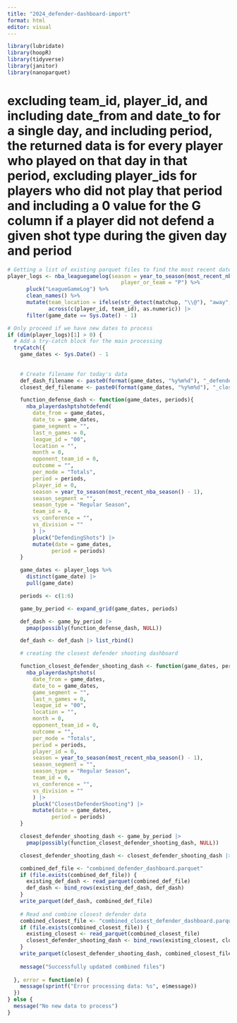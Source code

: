 ```yaml
---
title: "2024_defender-dashboard-import"
format: html
editor: visual
---
```


```r
library(lubridate)
library(hoopR)
library(tidyverse)
library(janitor)
library(nanoparquet)
```

# excluding team_id, player_id, and including date_from and date_to for a single day, and including period, the returned data is for every player who played on that day in that period, excluding player_ids for players who did not play that period and including a 0 value for the G column if a player did not defend a given shot type during the given day and period

```r
# Getting a list of existing parquet files to find the most recent date
player_logs <- nba_leaguegamelog(season = year_to_season(most_recent_nba_season() - 1), 
                                    player_or_team = "P") %>%
      pluck("LeagueGameLog") %>%
      clean_names() %>%
      mutate(team_location = ifelse(str_detect(matchup, "\\@"), "away", "home"),
             across(c(player_id, team_id), as.numeric)) |> 
      filter(game_date == Sys.Date() - 1)

# Only proceed if we have new dates to process
if (dim(player_logs)[1] > 0) {
  # Add a try-catch block for the main processing
  tryCatch({
    game_dates <- Sys.Date() - 1
    
    
    # Create filename for today's data
    def_dash_filename <- paste0(format(game_dates, "%y%m%d"), "_defender_dashboard.parquet")
    closest_def_filename <- paste0(format(game_dates, "%y%m%d"), "_closest_defender_shooting_dashboard.parquet")

    function_defense_dash <- function(game_dates, periods){
      nba_playerdashptshotdefend(
        date_from = game_dates,
        date_to = game_dates,
        game_segment = "",
        last_n_games = 0,
        league_id = "00",
        location = "",
        month = 0,
        opponent_team_id = 0,
        outcome = "",
        per_mode = "Totals",
        period = periods,
        player_id = 0,
        season = year_to_season(most_recent_nba_season() - 1),
        season_segment = "",
        season_type = "Regular Season",
        team_id = 0,
        vs_conference = "",
        vs_division = ""
        ) |> 
        pluck("DefendingShots") |>
        mutate(date = game_dates,
              period = periods)
    }

    game_dates <- player_logs %>%
      distinct(game_date) |> 
      pull(game_date)

    periods <- c(1:6)

    game_by_period <- expand_grid(game_dates, periods)

    def_dash <- game_by_period |> 
      pmap(possibly(function_defense_dash, NULL)) 

    def_dash <- def_dash |> list_rbind()

    # creating the closest defender shooting dashboard

    function_closest_defender_shooting_dash <- function(game_dates, periods){
      nba_playerdashptshots(
        date_from = game_dates,
        date_to = game_dates,
        game_segment = "",
        last_n_games = 0,
        league_id = "00",
        location = "",
        month = 0,
        opponent_team_id = 0,
        outcome = "",
        per_mode = "Totals",
        period = periods,
        player_id = 0,
        season = year_to_season(most_recent_nba_season() - 1),
        season_segment = "",
        season_type = "Regular Season",
        team_id = 0,
        vs_conference = "",
        vs_division = ""
        ) |> 
        pluck("ClosestDefenderShooting") |>
        mutate(date = game_dates,
              period = periods)
    }

    closest_defender_shooting_dash <- game_by_period |> 
      pmap(possibly(function_closest_defender_shooting_dash, NULL)) 

    closest_defender_shooting_dash <- closest_defender_shooting_dash |> list_rbind()

    combined_def_file <- "combined_defender_dashboard.parquet"
    if (file.exists(combined_def_file)) {
      existing_def_dash <- read_parquet(combined_def_file)
      def_dash <- bind_rows(existing_def_dash, def_dash)
    }
    write_parquet(def_dash, combined_def_file)
    
    # Read and combine closest defender data
    combined_closest_file <- "combined_closest_defender_dashboard.parquet"
    if (file.exists(combined_closest_file)) {
      existing_closest <- read_parquet(combined_closest_file)
      closest_defender_shooting_dash <- bind_rows(existing_closest, closest_defender_shooting_dash)
    }
    write_parquet(closest_defender_shooting_dash, combined_closest_file)
    
    message("Successfully updated combined files")
    
  }, error = function(e) {
    message(sprintf("Error processing data: %s", e$message))
  })
} else {
  message("No new data to process")
}
```